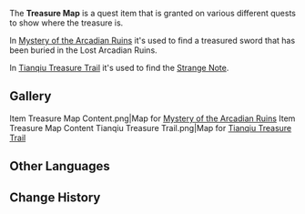 {{Item Infobox
|id           = 100711
|type         = Quest Items
|description  = A scribbled map with a simple marking in a particular area.
|source1      = Given during [[Mystery of the Arcadian Ruins]]
|source2      = Obtained during [[Tianqiu Treasure Trail]]
}}
The '''Treasure Map''' is a quest item that is granted on various different quests to show where the treasure is.

In [[Mystery of the Arcadian Ruins]] it's used to find a treasured sword that has been buried in the Lost Arcadian Ruins.

In [[Tianqiu Treasure Trail]] it's used to find the [[Strange Note]].

==Gallery==
<gallery>
Item Treasure Map Content.png|Map for [[Mystery of the Arcadian Ruins]]
Item Treasure Map Content Tianqiu Treasure Trail.png|Map for [[Tianqiu Treasure Trail]]
</gallery>
==Other Languages==
{{Other Languages
|default_hidden = 1
|en      = Treasure Map
|zhs     = 藏宝图
|zhs_rm  = Cángbǎotú
|zht     = 藏寶圖
|zht_rm  = Cángbǎotú
|ja      = 宝の地図
|ja_rm   = Takara no Chizu
|ko      = 보물지도
|ko_rm   = Bomul-Jido
|es      = Mapa del tesoro
|fr      = Carte au trésor
|ru      = Карта сокровищ
|th      = แผนที่ขุมทรัพย์
|th_rm   = 
|vi      = Bản Đồ Kho Báu
|de      = Schatzkarte
|id      = Peta Harta Karun
|pt      = Pista dos Tesouros
|tr      = Hazine Haritası
|it      = Mappa del tesoro
}}

==Change History==
{{Change History|1.0}}